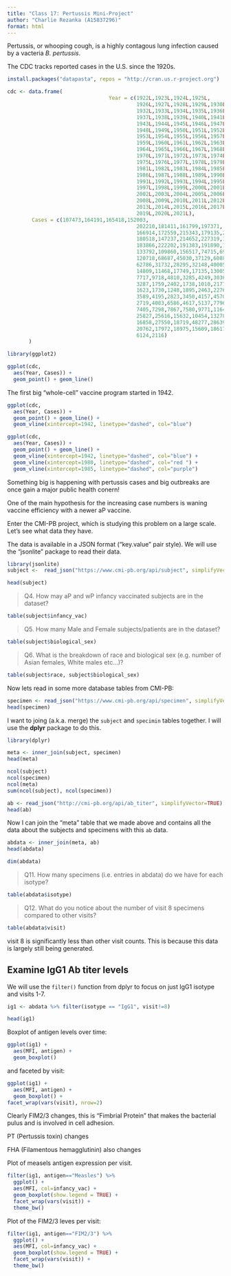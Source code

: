 ```yaml
---
title: "Class 17: Pertussis Mini-Project"
author: "Charlie Rezanka (A15837296)"
format: html
---
```


Pertussis, or whooping cough, is a highly contagous lung infection caused by a vacteria *B. pertussis*.

The CDC tracks reported cases in the U.S. since the 1920s. 


```r
install.packages("datapasta", repos = "http://cran.us.r-project.org")
```

```r
cdc <- data.frame(
                                 Year = c(1922L,1923L,1924L,1925L,
                                          1926L,1927L,1928L,1929L,1930L,1931L,
                                          1932L,1933L,1934L,1935L,1936L,
                                          1937L,1938L,1939L,1940L,1941L,1942L,
                                          1943L,1944L,1945L,1946L,1947L,
                                          1948L,1949L,1950L,1951L,1952L,
                                          1953L,1954L,1955L,1956L,1957L,1958L,
                                          1959L,1960L,1961L,1962L,1963L,
                                          1964L,1965L,1966L,1967L,1968L,1969L,
                                          1970L,1971L,1972L,1973L,1974L,
                                          1975L,1976L,1977L,1978L,1979L,1980L,
                                          1981L,1982L,1983L,1984L,1985L,
                                          1986L,1987L,1988L,1989L,1990L,
                                          1991L,1992L,1993L,1994L,1995L,1996L,
                                          1997L,1998L,1999L,2000L,2001L,
                                          2002L,2003L,2004L,2005L,2006L,2007L,
                                          2008L,2009L,2010L,2011L,2012L,
                                          2013L,2014L,2015L,2016L,2017L,2018L,
                                          2019L,2020L,2021L),
        Cases = c(107473,164191,165418,152003,
                                          202210,181411,161799,197371,
                                          166914,172559,215343,179135,265269,
                                          180518,147237,214652,227319,103188,
                                          183866,222202,191383,191890,109873,
                                          133792,109860,156517,74715,69479,
                                          120718,68687,45030,37129,60886,
                                          62786,31732,28295,32148,40005,
                                          14809,11468,17749,17135,13005,6799,
                                          7717,9718,4810,3285,4249,3036,
                                          3287,1759,2402,1738,1010,2177,2063,
                                          1623,1730,1248,1895,2463,2276,
                                          3589,4195,2823,3450,4157,4570,
                                          2719,4083,6586,4617,5137,7796,6564,
                                          7405,7298,7867,7580,9771,11647,
                                          25827,25616,15632,10454,13278,
                                          16858,27550,18719,48277,28639,32971,
                                          20762,17972,18975,15609,18617,
                                          6124,2116)
       )
```



```r
library(ggplot2)
```


```r
ggplot(cdc,
  aes(Year, Cases)) +
  geom_point() + geom_line()
```

The first big "whole-cell" vaccine program started in 1942. 

```r
ggplot(cdc,
  aes(Year, Cases)) +
  geom_point() + geom_line() +
  geom_vline(xintercept=1942, linetype="dashed", col="blue")
```



```r
ggplot(cdc,
  aes(Year, Cases)) +
  geom_point() + geom_line() +
  geom_vline(xintercept=1942, linetype="dashed", col="blue") +
  geom_vline(xintercept=1980, linetype="dashed", col="red ") +
  geom_vline(xintercept=1985, linetype="dashed", col="purple")
```


Something big is happening with pertussis cases and big outbreaks are once gain a major public health conern! 

One of the main hypothesis for the increasing case numbers is waning vaccine efficiency with a newer aP vaccine.

Enter the CMI-PB project, which is studying this problem on a large scale. Let's see what data they have.

The data is available in a JSON format ("key.value" pair style). We will use the "jsonlite" package to read their data.


```r
library(jsonlite)
subject <-  read_json("https://www.cmi-pb.org/api/subject", simplifyVector = TRUE) 

head(subject)
```

> Q4. How may aP and wP infancy vaccinated subjects are in the dataset?

```r
table(subject$infancy_vac)
```

> Q5. How many Male and Female subjects/patients are in the dataset?

```r
table(subject$biological_sex)
```


> Q6. What is the breakdown of race and biological sex (e.g. number of Asian females, White males etc…)?

```r
table(subject$race, subject$biological_sex)
```


Now lets read in some more database tables from CMI-PB:

```r
specimen <- read_json("https://www.cmi-pb.org/api/specimen", simplifyVector=TRUE)
head(specimen)
```

I want to joing (a.k.a. merge) the `subject` and `specimin` tables together. I will use the **dplyr** package to do this.

```r
library(dplyr)
```


```r
meta <- inner_join(subject, specimen)
head(meta)
```

```r
ncol(subject)
ncol(specimen)
ncol(meta)
sum(ncol(subject), ncol(specimen))
```

```r
ab <- read_json("http://cmi-pb.org/api/ab_titer", simplifyVector=TRUE)
head(ab)
```


Now I can join the "meta" table that we made above and contains all the data about the subjects and specimens with this `ab` data.

```r
abdata <- inner_join(meta, ab)
head(abdata)
```

```r
dim(abdata)
```

> Q11. How many specimens (i.e. entries in abdata) do we have for each isotype?

```r
table(abdata$isotype)
```

> Q12. What do you notice about the number of visit 8 specimens compared to other visits?

```r
table(abdata$visit)
```

visit 8 is significantly less than other visit counts. This is because this data is largely still being generated. 




## Examine IgG1 Ab titer levels


We will use the `filter()` function from dplyr to focus on just IgG1 isotype and visits 1-7. 

```r
ig1 <- abdata %>% filter(isotype == "IgG1", visit!=8)

head(ig1)
```


Boxplot of antigen levels over time:
```r
ggplot(ig1) +
  aes(MFI, antigen) +
  geom_boxplot() 
```


and faceted by visit:
```r
ggplot(ig1) +
  aes(MFI, antigen) +
  geom_boxplot() +
facet_wrap(vars(visit), nrow=2)
```

Clearly FIM2/3 changes, this is "Fimbrial Protein" that makes the bacterial pulus and is involved in cell adhesion. 

PT (Pertussis toxin) changes

FHA (Filamentous hemagglutinin) also changes


Plot of measels antigen expression per visit.
```r
filter(ig1, antigen=="Measles") %>%
  ggplot() +
  aes(MFI, col=infancy_vac) +
  geom_boxplot(show.legend = TRUE) +
  facet_wrap(vars(visit)) +
  theme_bw()
```


Plot of the FIM2/3 leves per visit:
```r
filter(ig1, antigen=="FIM2/3") %>%
  ggplot() +
  aes(MFI, col=infancy_vac) +
  geom_boxplot(show.legend = TRUE) +
  facet_wrap(vars(visit)) +
  theme_bw()
```





